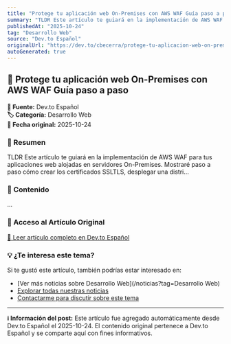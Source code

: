 ```yaml
---
title: "Protege tu aplicación web On-Premises con AWS WAF Guía paso a paso"
summary: "TLDR Este artículo te guiará en la implementación de AWS WAF para tus aplicaciones web alojadas en servidores On-Premises. Mostraré paso a paso cómo crear los certificados SSLTLS, desplegar una distri..."
publishedAt: "2025-10-24"
tag: "Desarrollo Web"
source: "Dev.to Español"
originalUrl: "https://dev.to/cbecerra/protege-tu-aplicacion-web-on-premises-con-aws-waf-guia-paso-a-paso-11pj"
autoGenerated: true
---
```


## 📰 Protege tu aplicación web On-Premises con AWS WAF Guía paso a paso

<div style={{background: '#f8f9fa', padding: '1rem', borderRadius: '8px', margin: '1rem 0', borderLeft: '4px solid #007bff'}}>

**📡 Fuente:** Dev.to Español  
**🏷️ Categoría:** Desarrollo Web  
**📅 Fecha original:** 2025-10-24

</div>

### 📝 Resumen

TLDR Este artículo te guiará en la implementación de AWS WAF para tus aplicaciones web alojadas en servidores On-Premises. Mostraré paso a paso cómo crear los certificados SSLTLS, desplegar una distri...

### 📖 Contenido

...

### 🔗 Acceso al Artículo Original

<div style={{textAlign: 'center', margin: '2rem 0'}}>
  <a href="https://dev.to/cbecerra/protege-tu-aplicacion-web-on-premises-con-aws-waf-guia-paso-a-paso-11pj" target="_blank" rel="noopener noreferrer" 
     style={{display: 'inline-block', background: '#007bff', color: 'white', padding: '12px 24px', 
            textDecoration: 'none', borderRadius: '8px', fontWeight: 'bold', 
            boxShadow: '0 2px 4px rgba(0,123,255,0.3)', transition: 'all 0.3s ease'}}>
    📖 Leer artículo completo en Dev.to Español
  </a>
</div>

### 💡 ¿Te interesa este tema?

Si te gustó este artículo, también podrías estar interesado en:

- [Ver más noticias sobre Desarrollo Web](/noticias?tag=Desarrollo Web)
- [Explorar todas nuestras noticias](/noticias)
- [Contactarme para discutir sobre este tema](/contact)

---

<div style={{background: '#e9ecef', padding: '1rem', borderRadius: '8px', marginTop: '2rem', fontSize: '0.9rem', color: '#6c757d'}}>

**ℹ️ Información del post:** Este artículo fue agregado automáticamente desde Dev.to Español el 2025-10-24. 
El contenido original pertenece a Dev.to Español y se comparte aquí con fines informativos.

</div>

